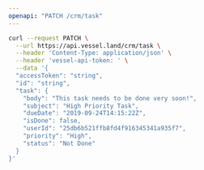 ```yaml
---
openapi: "PATCH /crm/task"
---
```


<RequestExample>

```bash Request
curl --request PATCH \
  --url https://api.vessel.land/crm/task \
  --header 'Content-Type: application/json' \
  --header 'vessel-api-token: ' \
  --data '{
  "accessToken": "string",
  "id": "string",
  "task": {
    "body": "This task needs to be done very soon!",
    "subject": "High Priority Task",
    "dueDate": "2019-09-24T14:15:22Z",
    "isDone": false,
    "userId": "25db6b521ffb8fd4f916345341a935f7",
    "priority": "High",
    "status": "Not Done"
  }
}'
```

</RequestExample>

